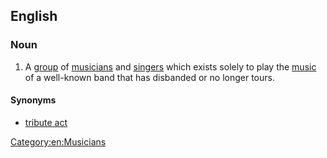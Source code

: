 ==English==

===Noun===
{{wikipedia|tribute act}}
{{en-noun|head=[[tribute]] [[band]]}}

# {{label|en|music}} A [[group]] of [[musician]]s and [[singer]]s which exists solely to play the [[music]] of a well-known band that has disbanded or no longer tours.

====Synonyms====
* [[tribute act]]
[[Category:en:Musicians]]